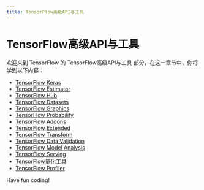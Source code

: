 ```yaml
---
title: TensorFlow高级API与工具
---
```


# TensorFlow高级API与工具

欢迎来到 TensorFlow 的 TensorFlow高级API与工具 部分，在这一章节中，你将学到以下内容：

- [TensorFlow Keras](./0-tensorflow-keras.mdx)
- [TensorFlow Estimator](./1-tensorflow-estimator.mdx)
- [TensorFlow Hub](./2-tensorflow-hub.mdx)
- [TensorFlow Datasets](./3-tensorflow-datasets.mdx)
- [TensorFlow Graphics](./4-tensorflow-graphics.mdx)
- [TensorFlow Probability](./5-tensorflow-probability.mdx)
- [TensorFlow Addons](./6-tensorflow-addons.mdx)
- [TensorFlow Extended](./7-tensorflow-extended.mdx)
- [TensorFlow Transform](./8-tensorflow-transform.mdx)
- [TensorFlow Data Validation](./9-tensorflow-data-validation.mdx)
- [TensorFlow Model Analysis](./10-tensorflow-model-analysis.mdx)
- [TensorFlow Serving](./11-tensorflow-serving.mdx)
- [TensorFlow量化工具](./12-tensorflow-quantization-tool.mdx)
- [TensorFlow Profiler](./13-tensorflow-profiler.mdx)

Have fun coding!